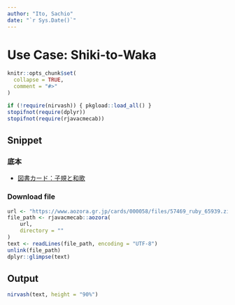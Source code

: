 ```yaml
---
author: "Ito, Sachio"
date: "`r Sys.Date()`"
---
```


# Use Case: Shiki-to-Waka

```r
knitr::opts_chunk$set(
  collapse = TRUE,
  comment = "#>"
)

if (!require(nirvash)) { pkgload::load_all() }
stopifnot(require(dplyr))
stopifnot(require(rjavacmecab))
```

## Snippet

### 底本

- [図書カード：子規と和歌](https://www.aozora.gr.jp/cards/000058/card57469.html)

### Download file

```r
url <- "https://www.aozora.gr.jp/cards/000058/files/57469_ruby_65939.zip"
file_path <- rjavacmecab::aozora(
    url,
    directory = ""
)
text <- readLines(file_path, encoding = "UTF-8")
unlink(file_path)
dplyr::glimpse(text)
```

## Output

```r
nirvash(text, height = "90%")
```

